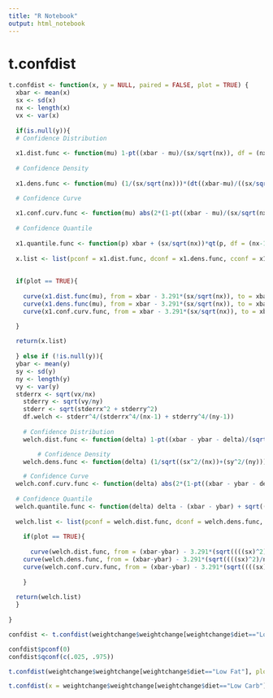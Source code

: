---
title: "R Notebook"
output: html_notebook
---

# t.confdist

```{r}
t.confdist <- function(x, y = NULL, paired = FALSE, plot = TRUE) {
  xbar <- mean(x)
  sx <- sd(x)
  nx <- length(x)
  vx <- var(x)
  
  if(is.null(y)){
  # Confidence Distribution 
  
  x1.dist.func <- function(mu) 1-pt((xbar - mu)/(sx/sqrt(nx)), df = (nx-1))
  
  # Confidence Density
  
  x1.dens.func <- function(mu) (1/(sx/sqrt(nx)))*(dt((xbar-mu)/((sx/sqrt(nx))), df=(nx-1)))

  # Confidence Curve
  
  x1.conf.curv.func <- function(mu) abs(2*(1-pt((xbar - mu)/(sx/sqrt(nx)), df = (nx-1)))-1)
  
  # Confidence Quantile
  
  x1.quantile.func <- function(p) xbar + (sx/sqrt(nx))*qt(p, df = (nx-1))
  
  x.list <- list(pconf = x1.dist.func, dconf = x1.dens.func, cconf = x1.conf.curv.func, qconf = x1.quantile.func)
  
  
  if(plot == TRUE){
  
    curve(x1.dist.func(mu), from = xbar - 3.291*(sx/sqrt(nx)), to = xbar + 3.291*(sx/sqrt(nx)), xname = "mu", main = "Confidence Distribution")
    curve(x1.dens.func(mu), from = xbar - 3.291*(sx/sqrt(nx)), to = xbar + 3.291*(sx/sqrt(nx)), xname = "mu", main = "Confidence Density")
    curve(x1.conf.curv.func, from = xbar - 3.291*(sx/sqrt(nx)), to = xbar + 3.291*(sx/sqrt(nx)), xname = "mu", main = "Confidence Curve")

  }
  
  return(x.list)
  
  } else if (!is.null(y)){
  ybar <- mean(y)
  sy <- sd(y)
  ny <- length(y)
  vy <- var(y)
  stderrx <- sqrt(vx/nx)
	stderry <- sqrt(vy/ny)
	stderr <- sqrt(stderrx^2 + stderry^2)
	df.welch <- stderr^4/(stderrx^4/(nx-1) + stderry^4/(ny-1))
	
	# Confidence Distribution 
	welch.dist.func <- function(delta) 1-pt((xbar - ybar - delta)/(sqrt((((sx)^2)/nx)+((sy)^2)/ny)), df = df.welch)

		# Confidence Density
	welch.dens.func <- function(delta) (1/sqrt((sx^2/(nx))+(sy^2/(ny)))*(dt((xbar - ybar- delta)/sqrt((sx^2/(nx))+(sy^2/(ny))), df=df.welch)))

	# Confidence Curve
  welch.conf.curv.func <- function(delta) abs(2*(1-pt((xbar - ybar - delta)/(sqrt((((s.lowcarb)^2)/n.lowcarb)+((s.lowfat)^2)/n.lowfat)), df = df.welch))-1)
  
  # Confidence Quantile
  welch.quantile.func <- function(delta) delta - (xbar - ybar) + sqrt((sx^2/(nx))+(sy^2/(ny)))*qt(welch.dist.func(delta), df = df.welch)
  
  welch.list <- list(pconf = welch.dist.func, dconf = welch.dens.func, cconf =  welch.conf.curv.func, qconf = welch.quantile.func)
  
	if(plot == TRUE){
    
	  curve(welch.dist.func, from = (xbar-ybar) - 3.291*(sqrt((((sx)^2)/nx)+((sy)^2)/ny)), to = (xbar-ybar) + 3.291*(sqrt((((sx)^2)/nx)+((sy)^2)/ny)), xname = "delta", main = "Confidence Distribution")
    curve(welch.dens.func, from = (xbar-ybar) - 3.291*(sqrt((((sx)^2)/nx)+((sy)^2)/ny)), to = (xbar-ybar) + 3.291*(sqrt((((sx)^2)/nx)+((sy)^2)/ny)), xname = "delta", main = "Confidence Density")
    curve(welch.conf.curv.func, from = (xbar-ybar) - 3.291*(sqrt((((sx)^2)/nx)+((sy)^2)/ny)), to = (xbar-ybar) + 3.291*(sqrt((((sx)^2)/nx)+((sy)^2)/ny)), xname = "delta", main = "Confidence Curve", ylab = "Level of Confidence")
 
	}
  
  return(welch.list)
  }
  
}
```





```{r}
confdist <- t.confdist(weightchange$weightchange[weightchange$diet=="Low Carb"], plot = TRUE)
```

```{r}
confdist$pconf(0)
confdist$qconf(c(.025, .975))
```


```{r}
t.confdist(weightchange$weightchange[weightchange$diet=="Low Fat"], plot = TRUE)
```

```{r}
t.confdist(x = weightchange$weightchange[weightchange$diet=="Low Carb"], y = weightchange$weightchange[weightchange$diet=="Low Fat"], plot = TRUE)
```


